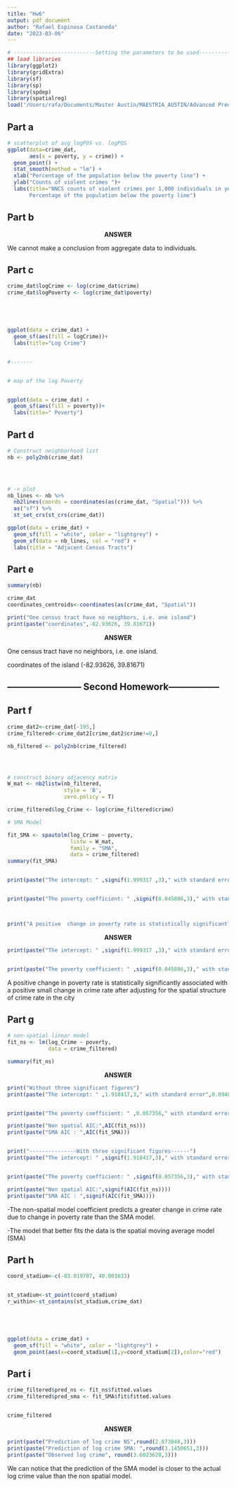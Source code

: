 ```yaml
---
title: "Hw6"
output: pdf_document
author: "Rafael Espinosa Castaneda"
date: "2023-03-06"
---
```



```r
# --------------------------Setting the parameters to be used------------------------
## load libraries
library(ggplot2)
library(gridExtra)
library(sf)
library(sp)
library(spdep)
library(spatialreg)
load("/Users/rafa/Documents/Master Austin/MAESTRIA_AUSTIN/Advanced Predictive Models/Hw6/Hw6Part1.RData")


```

## Part a

```r
# scatterplot of avg_logPOS vs. logPOS
ggplot(data=crime_dat,
       aes(x = poverty, y = crime)) +
  geom_point() +
  stat_smooth(method = "lm") +
  xlab("Percentage of the population below the poverty line") +
  ylab("Counts of violent crimes ")+
  labs(title="NNCS counts of violent crimes per 1,000 individuals in year 2000 vs 
       Percentage of the population below the poverty line")


```



## Part b

$$\textbf{ANSWER}$$

We cannot make a conclusion from aggregate data to individuals.

## Part c
```r


crime_dat$logCrime <- log(crime_dat$crime)
crime_dat$logPoverty <- log(crime_dat$poverty)





ggplot(data = crime_dat) +  
  geom_sf(aes(fill = logCrime))+
  labs(title="Log Crime")


#-------


# map of the log Poverty 


ggplot(data = crime_dat) +  
  geom_sf(aes(fill = poverty))+
  labs(title=" Poverty")

```







## Part d

```r
# Construct neighborhood list
nb <- poly2nb(crime_dat) 


  

# -> plot
nb_lines <- nb %>%
  nb2lines(coords = coordinates(as(crime_dat, "Spatial"))) %>%
  as("sf") %>%
  st_set_crs(st_crs(crime_dat))

ggplot(data = crime_dat) +
  geom_sf(fill = "white", color = "lightgrey") + 
  geom_sf(data = nb_lines, col = "red") +
  labs(title = "Adjacent Census Tracts")

```



## Part e

```r

summary(nb)

crime_dat
coordinates_centroids<-coordinates(as(crime_dat, "Spatial"))

print("One census tract have no neighbors, i.e. one island")
print(paste("coordinates",-82.93626, 39.81671))

```

$$\textbf{ANSWER}$$

One census tract have no neighbors, i.e. one island.

coordinates of the island (-82.93626, 39.81671)

\newpage


## ------------------------ Second Homework-----------------


## Part f

```r


crime_dat2<-crime_dat[-195,]
crime_filtered<-crime_dat2[crime_dat2$crime!=0,]

nb_filtered <- poly2nb(crime_filtered) 




# construct binary adjacency matrix
W_mat <- nb2listw(nb_filtered, 
                  style = 'B', 
                  zero.policy = T) 

crime_filtered$log_Crime <- log(crime_filtered$crime)

# SMA Model

fit_SMA <- spautolm(log_Crime ~ poverty,
                    listw = W_mat,
                    family = "SMA",
                    data = crime_filtered)
summary(fit_SMA)


print(paste("The intercept: " ,signif(1.999317 ,3)," with standard error",signif(0.118105,3)))


print(paste("The poverty coefficient: " ,signif(0.045886,3)," with standard error",signif(0.004671,3)))



print("A positive  change in poverty rate is statistically significantly associated with a positive small change in crime rate after adjusting for the spatial structure of crime rate in the city")

```
$$\textbf{ANSWER}$$
```r
print(paste("The intercept: " ,signif(1.999317 ,3)," with standard error",signif(0.118105,3)))


print(paste("The poverty coefficient: " ,signif(0.045886,3)," with standard error",signif(0.004671,3)))

```

A positive  change in poverty rate is statistically significantly associated with a positive small change in crime rate after adjusting for the spatial structure of crime rate in the city



## Part g

```r


# non-spatial linear model
fit_ns <- lm(log_Crime ~ poverty,
             data = crime_filtered)

summary(fit_ns)


```
$$\textbf{ANSWER}$$

```r

print("Without three significant figures")
print(paste("The intercept: " ,1.918417,3," with standard error",0.094889))


print(paste("The poverty coefficient: " ,0.057356," with standard error",0.004466))

print(paste("Non spatial AIC:",AIC(fit_ns)))
print(paste("SMA AIC : ",AIC(fit_SMA)))


print("---------------With three significant figures------")
print(paste("The intercept: " ,signif(1.918417,3)," with standard error",signif(0.094889,3)))


print(paste("The poverty coefficient: " ,signif(0.057356,3)," with standard error",signif(0.004466,3)))

print(paste("Non spatial AIC:",signif(AIC(fit_ns))))
print(paste("SMA AIC : ",signif(AIC(fit_SMA))))
```

-The non-spatial model coefficient predicts a greater change in crime rate due to change in poverty rate than the SMA model.

-The model that better fits the data is the spatial moving average model (SMA)

## Part h

```r

coord_stadium<-c(-83.019707, 40.001633)


st_stadium<-st_point(coord_stadium)
r_within<-st_contains(st_stadium,crime_dat)





ggplot(data = crime_dat) +
  geom_sf(fill = "white", color = "lightgrey") + 
  geom_point(aes(x=coord_stadium[1],y=coord_stadium[2]),color="red") 

```

## Part i


```r


crime_filtered$pred_ns <- fit_ns$fitted.values
crime_filtered$pred_sma <- fit_SMA$fit$fitted.values


crime_filtered


```
$$\textbf{ANSWER}$$


```r

print(paste("Prediction of log crime NS",round(2.873048,3)))
print(paste("Prediction of log crime SMA: ",round(3.1450651,3)))
print(paste("Observed log crime", round(3.6023620,3)))
```
We can notice that the prediction of the SMA model is closer to the actual log crime value than the non spatial model.